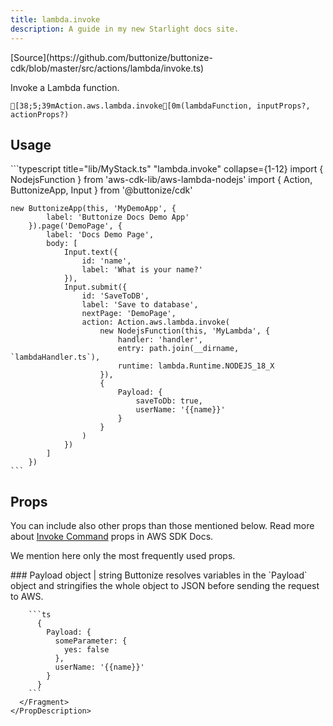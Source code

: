 ```yaml
---
title: lambda.invoke
description: A guide in my new Starlight docs site.
---
```



<FrameworkSelect>
	<FrameworkContent>
		<Fragment slot="cdk">
			[Source](https://github.com/buttonize/buttonize-cdk/blob/master/src/actions/lambda/invoke.ts)
		</Fragment>
	</FrameworkContent>
</FrameworkSelect>

Invoke a Lambda function.

```ansi
[38;5;39mAction.aws.lambda.invoke[0m(lambdaFunction, inputProps?, actionProps?)
```

## Usage

<FrameworkContent>
  <Fragment slot="cdk">
    ```typescript title="lib/MyStack.ts" "lambda.invoke" collapse={1-12}
    import { NodejsFunction } from 'aws-cdk-lib/aws-lambda-nodejs'
    import { Action, ButtonizeApp, Input } from '@buttonize/cdk'

    new ButtonizeApp(this, 'MyDemoApp', {
    		label: 'Buttonize Docs Demo App'
    	}).page('DemoPage', {
    		label: 'Docs Demo Page',
    		body: [
    			Input.text({
    				id: 'name',
    				label: 'What is your name?'
    			}),
    			Input.submit({
    				id: 'SaveToDB',
    				label: 'Save to database',
    				nextPage: 'DemoPage',
    				action: Action.aws.lambda.invoke(
    					new NodejsFunction(this, 'MyLambda', {
    						handler: 'handler',
    						entry: path.join(__dirname, `lambdaHandler.ts`),
    						runtime: lambda.Runtime.NODEJS_18_X
    					}),
    					{
    						Payload: {
    							saveToDb: true,
    							userName: '{{name}}'
    						}
    					}
    				)
    			})
    		]
    	})
    ```

  </Fragment>
</FrameworkContent>

## Props

You can include also other props than those mentioned below. Read more about [Invoke Command](https://docs.aws.amazon.com/AWSJavaScriptSDK/v3/latest/Package/-aws-sdk-client-lambda/Interface/InvocationRequest/) props in AWS SDK Docs.

We mention here only the most frequently used props.

<FrameworkContent>
	<Fragment slot="cdk">
    <PropDescription>
      <Fragment slot="title">
        ### Payload
      </Fragment>
      <PropMarker slot="markers" type="optional" />
      <Fragment slot="type">object | string</Fragment>
      <Fragment slot="description">
         Buttonize resolves variables in the `Payload` object and stringifies the whole object to JSON before sending the request to AWS.

        ```ts
          {
            Payload: {
              someParameter: {
                yes: false
              },
              userName: '{{name}}'
            }
          }
        ```
      </Fragment>
    </PropDescription>

  </Fragment>
</FrameworkContent>
